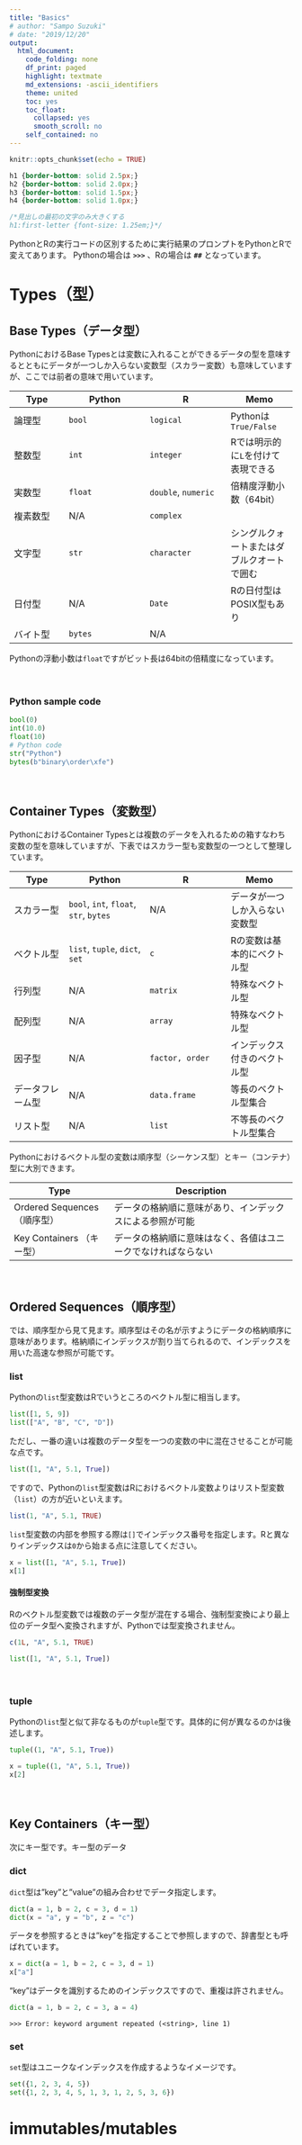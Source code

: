 ```yaml
---
title: "Basics"
# author: "Sampo Suzuki"
# date: "2019/12/20"
output:
  html_document:
    code_folding: none
    df_print: paged
    highlight: textmate
    md_extensions: -ascii_identifiers
    theme: united
    toc: yes
    toc_float:
      collapsed: yes
      smooth_scroll: no
    self_contained: no
---
```


<!-- "default", "cerulean", "journal", "flatly", "darkly", "readable", "spacelab", "united", "cosmo", "lumen", "paper", "sandstone", "simplex", "yeti" -->

```r
knitr::opts_chunk$set(echo = TRUE)
```

```css
h1 {border-bottom: solid 2.5px;}
h2 {border-bottom: solid 2.0px;}
h3 {border-bottom: solid 1.5px;}
h4 {border-bottom: solid 1.0px;}

/*見出しの最初の文字のみ大きくする
h1:first-letter {font-size: 1.25em;}*/
```


PythonとRの実行コードの区別するために実行結果のプロンプトをPythonとRで変えてあります。
Pythonの場合は **`>>>`** 、Rの場合は **`##`** となっています。



# Types（型）


## Base Types（データ型）
PythonにおけるBase Typesとは変数に入れることができるデータの型を意味するとともにデータが一つしか入らない変数型（スカラー変数）も意味していますが、ここでは前者の意味で用いています。

Type     | Python      | R           | Memo
---------|-------------|-------------|-----------
論理型   | `bool`      | `logical`   | Pythonは`True/False`
整数型   | `int`       | `integer`   | Rでは明示的に`L`を付けて表現できる
実数型   | `float`     | `double`, `numeric` | 倍精度浮動小数（64bit）
複素数型 | N/A         | `complex`   | 
文字型　 | `str`       | `character` | シングルクォートまたはダブルクオートで囲む
日付型   | N/A         | `Date`      | Rの日付型はPOSIX型もあり
バイト型 | `bytes`     | N/A         | 

Pythonの浮動小数は`float`ですがビット長は64bitの倍精度になっています。

　  

### Python sample code
```python
bool(0)
int(10.0)
float(10)
# Python code
str("Python")
bytes(b"binary\order\xfe")
```

　  

## Container Types（変数型）
PythonにおけるContainer Typesとは複数のデータを入れるための箱すなわち変数の型を意味していますが、下表ではスカラー型も変数型の一つとして整理しています。

Type     | Python      | R           | Memo
---------|-------------|-------------|-----------
スカラー型 | `bool`, `int`, `float`, `str`, `bytes` | N/A | データが一つしか入らない変数型
ベクトル型 | `list`, `tuple`, `dict`, `set` | `c`           | Rの変数は基本的にベクトル型
行列型     | N/A       | `matrix`    | 特殊なベクトル型
配列型     | N/A       | `array`     | 特殊なベクトル型
因子型     | N/A       | `factor, order` | インデックス付きのベクトル型
データフレーム型 | N/A | `data.frame` | 等長のベクトル型集合
リスト型   | N/A       | `list`       | 不等長のベクトル型集合

Pythonにおけるベクトル型の変数は順序型（シーケンス型）とキー（コンテナ）型に大別できます。

Type                        | Description
----------------------------|---------------------------------------------------
Ordered Sequences（順序型） | データの格納順に意味があり、インデックスによる参照が可能
Key Containers （キー型）   | データの格納順に意味はなく、各値はユニークでなければならない

　  

## Ordered Sequences（順序型）
では、順序型から見て見ます。順序型はその名が示すようにデータの格納順序に意味があります。格納順にインデックスが割り当てられるので、インデックスを用いた高速な参照が可能です。

### list
Pythonの`list`型変数はRでいうところのベクトル型に相当します。
```python
list([1, 5, 9])
list(["A", "B", "C", "D"])
```

ただし、一番の違いは複数のデータ型を一つの変数の中に混在させることが可能な点です。
```python
list([1, "A", 5.1, True])
```

ですので、Pythonの`list`型変数はRにおけるベクトル変数よりはリスト型変数（`list`）の方が近いといえます。
```r
list(1, "A", 5.1, TRUE)
```

`list`型変数の内部を参照する際は`[]`でインデックス番号を指定します。Rと異なりインデックスは`0`から始まる点に注意してください。
```python
x = list([1, "A", 5.1, True])
x[1]
```


#### 強制型変換
Rのベクトル型変数では複数のデータ型が混在する場合、強制型変換により最上位のデータ型へ変換されますが、Pythonでは型変換されません。
```r
c(1L, "A", 5.1, TRUE)
```

```python
list([1, "A", 5.1, True])
```

　  

### tuple
Pythonの`list`型と似て非なるものが`tuple`型です。具体的に何が異なるのかは後述します。
```python
tuple((1, "A", 5.1, True))
```

```python
x = tuple((1, "A", 5.1, True))
x[2]
```

　  

## Key Containers（キー型）
次にキー型です。キー型のデータ

### dict
`dict`型は"key"と"value"の組み合わせでデータ指定します。
```python
dict(a = 1, b = 2, c = 3, d = 1)
dict(x = "a", y = "b", z = "c")
```

データを参照するときは"key"を指定することで参照しますので、辞書型とも呼ばれています。
```python
x = dict(a = 1, b = 2, c = 3, d = 1)
x["a"]
```

"key"はデータを識別するためのインデックスですので、重複は許されません。
```python
dict(a = 1, b = 2, c = 3, a = 4)
```
```
>>> Error: keyword argument repeated (<string>, line 1)
```

### set
`set`型はユニークなインデックスを作成するようなイメージです。
```python
set({1, 2, 3, 4, 5})
set({1, 2, 3, 4, 5, 1, 3, 1, 2, 5, 3, 6})
```


# immutables/mutables

